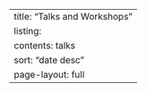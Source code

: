 ---
title: "Talks and Workshops"
listing:
  contents: talks
  sort: "date desc"
page-layout: full
---